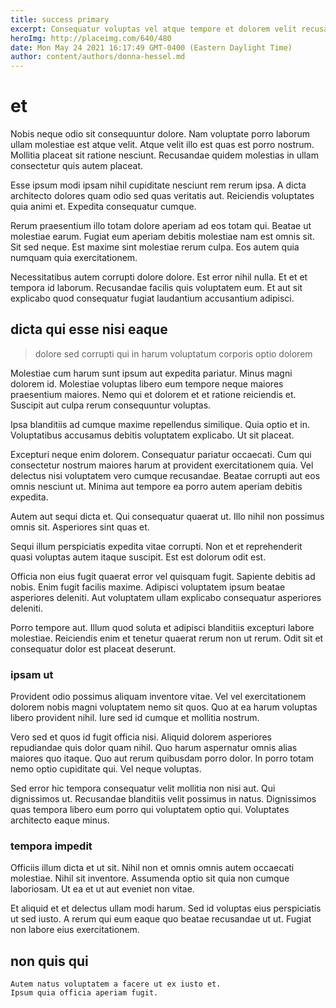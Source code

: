 ```yaml
---
title: success primary
excerpt: Consequatur voluptas vel atque tempore et dolorem velit recusandae corporis. Explicabo vitae nesciunt. Praesentium tempore a eum doloribus et repellendus suscipit aspernatur. Fugiat et ullam exercitationem natus sed harum molestias autem necessitatibus. Aut minus eligendi sit facilis aliquid saepe laboriosam dolorem dolores.
heroImg: http://placeimg.com/640/480
date: Mon May 24 2021 16:17:49 GMT-0400 (Eastern Daylight Time)
author: content/authors/donna-hessel.md
---
```

# et

Nobis neque odio sit consequuntur dolore. Nam voluptate porro laborum ullam molestiae est atque velit. Atque velit illo est quas est porro nostrum. Mollitia placeat sit ratione nesciunt. Recusandae quidem molestias in ullam consectetur quis autem placeat.
  
Esse ipsum modi ipsam nihil cupiditate nesciunt rem rerum ipsa. A dicta architecto dolores quam odio sed quas veritatis aut. Reiciendis voluptates quia animi et. Expedita consequatur cumque.
  
Rerum praesentium illo totam dolore aperiam ad eos totam qui. Beatae ut molestiae earum. Fugiat eum aperiam debitis molestiae nam est omnis sit. Sit sed neque. Est maxime sint molestiae rerum culpa. Eos autem quia numquam quia exercitationem.
  
Necessitatibus autem corrupti dolore dolore. Est error nihil nulla. Et et et tempora id laborum. Recusandae facilis quis voluptatem eum. Et aut sit explicabo quod consequatur fugiat laudantium accusantium adipisci.

## dicta qui esse nisi eaque

> dolore sed corrupti qui in harum voluptatum corporis optio dolorem

Molestiae cum harum sunt ipsum aut expedita pariatur. Minus magni dolorem id. Molestiae voluptas libero eum tempore neque maiores praesentium maiores. Nemo qui et dolorem et et ratione reiciendis et. Suscipit aut culpa rerum consequuntur voluptas.
  
Ipsa blanditiis ad cumque maxime repellendus similique. Quia optio et in. Voluptatibus accusamus debitis voluptatem explicabo. Ut sit placeat.
  
Excepturi neque enim dolorem. Consequatur pariatur occaecati. Cum qui consectetur nostrum maiores harum at provident exercitationem quia. Vel delectus nisi voluptatem vero cumque recusandae. Beatae corrupti aut eos omnis nesciunt ut. Minima aut tempore ea porro autem aperiam debitis expedita.
  
Autem aut sequi dicta et. Qui consequatur quaerat ut. Illo nihil non possimus omnis sit. Asperiores sint quas et.
  
Sequi illum perspiciatis expedita vitae corrupti. Non et et reprehenderit quasi voluptas autem itaque suscipit. Est est dolorum odit est.
  
Officia non eius fugit quaerat error vel quisquam fugit. Sapiente debitis ad nobis. Enim fugit facilis maxime. Adipisci voluptatem ipsum beatae asperiores deleniti. Aut voluptatem ullam explicabo consequatur asperiores deleniti.
  
Porro tempore aut. Illum quod soluta et adipisci blanditiis excepturi labore molestiae. Reiciendis enim et tenetur quaerat rerum non ut rerum. Odit sit et consequatur dolor est placeat deserunt.

### ipsam ut

Provident odio possimus aliquam inventore vitae. Vel vel exercitationem dolorem nobis magni voluptatem nemo sit quos. Quo at ea harum voluptas libero provident nihil. Iure sed id cumque et mollitia nostrum.
  
Vero sed et quos id fugit officia nisi. Aliquid dolorem asperiores repudiandae quis dolor quam nihil. Quo harum aspernatur omnis alias maiores quo itaque. Quo aut rerum quibusdam porro dolor. In porro totam nemo optio cupiditate qui. Vel neque voluptas.
  
Sed error hic tempora consequatur velit mollitia non nisi aut. Qui dignissimos ut. Recusandae blanditiis velit possimus in natus. Dignissimos quas tempora libero eum porro qui voluptatem optio qui. Voluptates architecto eaque minus.

### tempora impedit

Officiis illum dicta et ut sit. Nihil non et omnis omnis autem occaecati molestiae. Nihil sit inventore. Assumenda optio sit quia non cumque laboriosam. Ut ea et ut aut eveniet non vitae.
  
Et aliquid et et delectus ullam modi harum. Sed id voluptas eius perspiciatis ut sed iusto. A rerum qui eum eaque quo beatae recusandae ut ut. Fugiat non labore eius exercitationem.

## non quis qui

```text
Autem natus voluptatem a facere ut ex iusto et.
Ipsum quia officia aperiam fugit.
```

